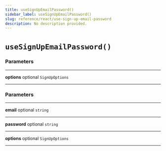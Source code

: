```yaml
---
title: useSignUpEmailPassword()
sidebar_label: useSignUpEmailPassword()
slug: reference/react/use-sign-up-email-password
description: No description provided.
---
```


# `useSignUpEmailPassword()`

### Parameters

---

**<span className="parameter-name">options</span>** <span className="optional-status">optional</span> `SignUpOptions`

---

### Parameters

---

**<span className="parameter-name">email</span>** <span className="optional-status">optional</span> `string`

---

**<span className="parameter-name">password</span>** <span className="optional-status">optional</span> `string`

---

**<span className="parameter-name">options</span>** <span className="optional-status">optional</span> `SignUpOptions`

---
